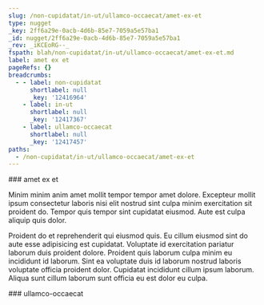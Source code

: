 ```yaml
---
slug: /non-cupidatat/in-ut/ullamco-occaecat/amet-ex-et
type: nugget
_key: 2ff6a29e-0acb-4d6b-85e7-7059a5e57ba1
_id: nugget/2ff6a29e-0acb-4d6b-85e7-7059a5e57ba1
_rev: _iKCEoRG--_
fspath: blah/non-cupidatat/in-ut/ullamco-occaecat/amet-ex-et.md
label: amet ex et
pageRefs: {}
breadcrumbs:
  - - label: non-cupidatat
      shortlabel: null
      _key: '12416964'
    - label: in-ut
      shortlabel: null
      _key: '12417367'
    - label: ullamco-occaecat
      shortlabel: null
      _key: '12417457'
paths:
  - /non-cupidatat/in-ut/ullamco-occaecat/amet-ex-et
---
```


<NuggetArea>
<Nugget slug="/non-cupidatat/in-ut/ullamco-occaecat/amet-ex-et" type="nugget" _key="2ff6a29e-0acb-4d6b-85e7-7059a5e57ba1" _id="nugget/2ff6a29e-0acb-4d6b-85e7-7059a5e57ba1" _rev="_iKCEoRG--_" fspath="blah/non-cupidatat/in-ut/ullamco-occaecat/amet-ex-et.md" label="amet ex et" paths="/non-cupidatat/in-ut/ullamco-occaecat/amet-ex-et">
<NuggetBody>
### amet ex et

Minim minim anim amet mollit tempor tempor amet dolore. Excepteur mollit ipsum consectetur laboris nisi elit nostrud sint culpa minim exercitation sit proident do. Tempor quis tempor sint cupidatat eiusmod. Aute est culpa aliquip quis dolor.

Proident do et reprehenderit qui eiusmod quis. Eu cillum eiusmod sint do aute esse adipisicing est cupidatat. Voluptate id exercitation pariatur laborum duis proident dolore. Proident quis laborum culpa minim eu incididunt id laborum. Sint ea voluptate duis id laborum nostrud laboris voluptate officia proident dolor. Cupidatat incididunt cillum ipsum laborum. Aliqua sunt cillum laborum sunt officia eu est dolor eu culpa.

</NuggetBody>
<Breadcrumbs>
<Crumbs>
<Crumb _key="12416964" label="non-cupidatat" /><Crumb _key="12417367" label="in-ut" /><Crumb _key="12417457" label="ullamco-occaecat" />
</Crumbs>
</Breadcrumbs>
</Nugget>

<NuggetsInbound>
</NuggetsInbound>
<NuggetsOutbound>
</NuggetsOutbound>
</NuggetArea>
<PassagesInbound>
<Passage direction="inbound" type="passage" _key="12417457" _id="passage/12417457" _rev="_iKCEoRG---" label="ullamco-occaecat" passage="ullamco-occaecat" fspath="blah/non-cupidatat/in-ut/ullamco-occaecat" paths="/non-cupidatat/in-ut/ullamco-occaecat" slug="/non-cupidatat/in-ut/ullamco-occaecat">
<NuggetBody>
### ullamco-occaecat

</NuggetBody>
<Breadcrumbs>
<Crumbs>
<Crumb _key="12416964" label="non-cupidatat" /><Crumb _key="12417367" label="in-ut" />
</Crumbs>
</Breadcrumbs>
</Passage>

</PassagesInbound>
<PassagesOutbound>
</PassagesOutbound>